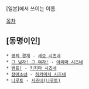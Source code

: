 [일본]에서 쓰이는 이름.

[[목차]]

== [동명이인] ==
 * [[공의 경계]] - [[세오 시즈네]]
 * [[그 남자! 그 여자!]] - [[아리마 시즈네]]
 * [[뱀프!]] - [[키지마 시즈네]]
 * [[장애소녀]] - [[하카미치 시즈네]]
 * [[나루토]] - [[시즈네(나루토)]]
